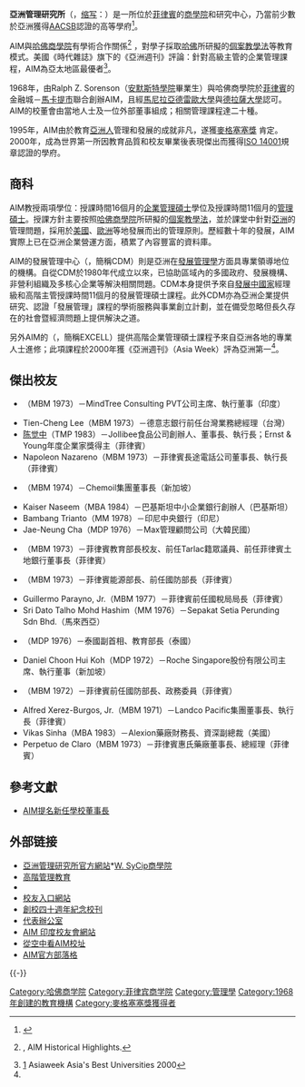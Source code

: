 {{Infobox University
|Name=亞洲管理研究所
|EnglishName=The Asian Institute of Management
|SealImage=[[File:Asian_Institute_of_Management_and_Technology.jpg|File:Asian Institute of Management and Technology.jpg]]
|SealInfo=亞洲管理研究所校徽
|Motto=Committed toward making a difference in sustaining the growth of Asian societies by developing professional, entrepreneurial, and socially responsible leaders and managers
|Established=1968年
|Type=私立
|President=Edilberto "DJ" de Jesus博士
|Location=[[菲律賓|菲律賓]][[馬尼拉|馬尼拉]][[馬卡提|馬卡提]]市
|Campus=市區
|AreaTotal=
|Department = 2學院
|Faculty=
|Professor=
|Associate Professor=
|Assistant Professor=
|Lecturer=
|Student=
|Undergraduate=
|Postgraduate=
|Website = http://www.aim.edu/
|Celebration=
}} 

'''亞洲管理研究所'''（{{lang-en|'''Asian Institute of Management'''}}，[[缩写|缩写]]：{{lang|en|'''AIM'''}}）是一所位於[[菲律賓|菲律賓]]的[[商學院|商學院]]和研究中心，乃當前少數於亞洲獲得[[AACSB|AACSB]]認證的高等學府<ref>{{Cite web |url=http://www.aacsb.edu/ |title=AACSB International官方網站 |accessdate=2009-08-26 |archive-date=2017-09-14 |archive-url=https://web.archive.org/web/20170914214431/http://www.aacsb.edu/ |dead-url=no }}</ref>。

AIM與[[哈佛商學院|哈佛商學院]]有學術合作關係<ref name="harvard">{{cite web |url=http://www.aim.edu/content.aspx?id=151 |title=存档副本 |accessdate=2008-11-08 |deadurl=yes |archiveurl=https://web.archive.org/web/20090627194926/http://www.aim.edu/content.aspx?id=151 |archivedate=2009-06-27 }}, AIM Historical Highlights.</ref> ，對學子採取[[哈佛大學|哈佛]]所研擬的[[個案教學法|個案教學法]]等教育模式。美國《時代雜誌》旗下的《亞洲週刊》評論：針對高級主管的企業管理課程，AIM為亞太地區最優者<ref name="asiaweek">[http://www-cgi.cnn.com/ASIANOW/asiaweek/features/mba/data/exec.overall.html] {{Wayback|url=http://www-cgi.cnn.com/ASIANOW/asiaweek/features/mba/data/exec.overall.html |date=20120307171541 }} Asiaweek Asia's Best Universities 2000</ref>。

1968年，由Ralph Z. Sorenson（[[安默斯特學院|安默斯特學院]]畢業生）與哈佛商學院於[[菲律賓|菲律賓]]的金融城－[[馬卡提市|馬卡提市]]聯合創辦AIM，且經[[馬尼拉亞德雷歐大學|馬尼拉亞德雷歐大學]]與[[德拉薩大學|德拉薩大學]]認可。AIM的校董會由當地人士及一位外部董事組成；相關管理課程達二十種。

1995年，AIM由於教育[[亞洲人|亞洲人]]管理和發展的成就非凡，遂獲[[麥格塞塞獎|麥格塞塞獎]] 肯定。2000年，成為世界第一所因教育品質和校友畢業後表現傑出而獲得[[ISO_14001|ISO 14001]]規章認證的學府。

==商科==
AIM教授兩項學位：授課時間16個月的[[企業管理碩士|企業管理碩士]]學位及授課時間11個月的[[管理碩士|管理碩士]]。授課方針主要按照[[哈佛商學院|哈佛商學院]]所研擬的[[個案教學法|個案教學法]]，並於課堂中針對[[亞洲|亞洲]]的管理問題，採用於[[美國|美國]]、[[歐洲|歐洲]]等地發展而出的管理原則。歷經數十年的發展，AIM實際上已在亞洲企業營運方面，積累了內容豐富的資料庫。  

AIM的發展管理中心（{{lang|en|Center for Development Management}}，簡稱CDM）則是亞洲在[[發展管理學|發展管理學]]方面具專業領導地位的機構。自從CDM於1980年代成立以來，已協助區域內的多國政府、發展機構、非營利組織及多核心企業等解決相關問題。CDM本身提供予來自[[發展中國家|發展中國家]]經理級和高階主管授課時間11個月的發展管理碩士課程。此外CDM亦為亞洲企業提供研究、認證「發展管理」課程的學術服務與事業創立計劃，並在備受忽略但長久存在的社會暨經濟問題上提供解決之道。  

另外AIM的（{{lang|en|Executive Education and Life Long Learning Center}}，簡稱EXCELL）提供高階企業管理碩士課程予來自亞洲各地的專業人士進修；此項課程於2000年獲《亞洲週刊》（Asia Week）評為亞洲第一<ref name="asiaweek" />。

==傑出校友==
*{{link-en|Ashok Soota|}}（MBM 1973）－MindTree Consulting PVT公司主席、執行董事（印度）
*Tien-Cheng Lee（MBM 1973）－德意志銀行前任台灣業務總經理（台灣）
*[[陈觉中|陈觉中]]（TMP 1983）－Jollibee食品公司創辦人、董事長、執行長；Ernst & Young年度企業家獎得主（菲律賓）
*Napoleon Nazareno（MBM 1973）－菲律賓長途電話公司董事長、執行長（菲律賓）
*{{link-en|Robert Chandran|}}（MBM 1974）－Chemoil集團董事長（新加坡）
*Kaiser Naseem（MBA 1984）－巴基斯坦中小企業銀行創辦人（巴基斯坦）
*Bambang Trianto（MM 1978）－印尼中央銀行（印尼）
*Jae-Neung Cha（MDP 1976）－Max管理顧問公司（大韓民國）
*{{link-en|Jesli Lapus|}}（MBM 1973）－菲律賓教育部長校友、前任Tarlac籍眾議員、前任菲律賓土地銀行董事長（菲律賓）
*{{link-en|Angelo Reyes|}}（MBM 1973）－菲律賓能源部長、前任國防部長（菲律賓）
*Guillermo Parayno, Jr.（MBM 1977）－菲律賓前任國稅局局長（菲律賓）
*Sri Dato Talho Mohd Hashim（MM 1976）－Sepakat Setia Perunding Sdn Bhd.（馬來西亞）
*{{link-en|Sukavich Rangsitpol|}}（MDP 1976）－泰國副首相、教育部長（泰國）
*Daniel Choon Hui Koh（MDP 1972）－Roche Singapore股份有限公司主席、執行董事（新加坡）
*{{link-en|Renato de Villa|}}（MBM 1972）－菲律賓前任國防部長、政務委員（菲律賓）
*Alfred Xerez-Burgos, Jr.（MBM 1971）－Landco Pacific集團董事長、執行長（菲律賓）
*Vikas Sinha（MBA 1983）－Alexion藥廠財務長、資深副總裁（美國）
*Perpetuo de Claro（MBM 1973）－菲律賓惠氏藥廠董事長、總經理（菲律賓）

== 參考文獻 ==
{{Reflist|2}}
* [https://web.archive.org/web/20090921083346/http://www.theaimblog.com/2009/07/aim-announces-new-president.html AIM提名新任學校董事長]

== 外部链接 ==
*[http://www.aim.edu 亞洲管理研究所官方網站]*[https://web.archive.org/web/20130625023912/http://wsgsb.aim.edu/ W. SyCip商學院]
*[https://web.archive.org/web/20120315125606/http://www.execed.aim.edu/ 高階管理教育]
* {{Wayback|url=http://www.aim.edu/ |date=20120315125606 }}
*[http://www.aimalumni.org 校友入口網站] {{Wayback|url=http://www.aimalumni.org/ |date=20210126045453 }}
*[http://www.aim.edu/mini_brochure/Minibrochure.pdf 創校四十週年紀念校刊]{{dead link|date=2017年11月 |bot=InternetArchiveBot |fix-attempted=yes }}
*[https://web.archive.org/web/20090627213054/http://www.aim.edu/content.aspx?id=123 代表辦公室]
*[https://web.archive.org/web/20101210030204/http://aimalumni-india.com/ AIM 印度校友會網站]
*[http://wikimapia.org/#lat=14.5523902&lon=121.018728&z=17&l=0&m=a&v=2 從空中看AIM校址]{{WebCite|url=https://www.webcitation.org/61CZ2O6Sc?url=http://wikimapia.org/#lat=14.5523902&lon=121.018728&z=17&l=0&m=a&v=2 |date=20110825123910 |dateformat=iso }}
*[http://www.theaimblog.com AIM官方部落格] {{Wayback|url=http://www.theaimblog.com/ |date=20210128084423 }}

{{-}}
{{亞洲AACSB認證大學}}
[[Category:哈佛商学院|Category:哈佛商学院]]
[[Category:菲律宾商学院|Category:菲律宾商学院]]
[[Category:管理學|Category:管理學]]
[[Category:1968年創建的教育機構|Category:1968年創建的教育機構]]
[[Category:麥格塞塞獎獲得者|Category:麥格塞塞獎獲得者]]